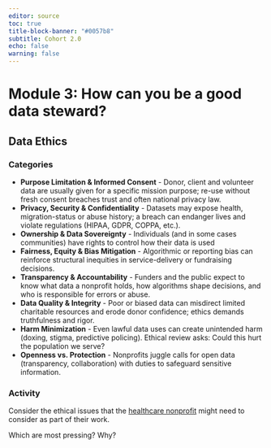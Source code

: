 ```yaml
---
editor: source
toc: true
title-block-banner: "#0057b8"
subtitle: Cohort 2.0
echo: false
warning: false
---
```


# Module 3: How can you be a good data steward?

## Data Ethics

### Categories

- **Purpose Limitation & Informed Consent** - Donor, client and volunteer data are usually given for a specific mission purpose; re-use without fresh consent breaches trust and often national privacy law.
- **Privacy, Security & Confidentiality** - Datasets may expose health, migration-status or abuse history; a breach can endanger lives and violate regulations (HIPAA, GDPR, COPPA, etc.).
- **Ownership & Data Sovereignty** - Individuals (and in some cases communities) have rights to control how their data is used
- **Fairness, Equity & Bias Mitigation** - Algorithmic or reporting bias can reinforce structural inequities in service-delivery or fundraising decisions.
- **Transparency & Accountability** - Funders and the public expect to know what data a nonprofit holds, how algorithms shape decisions, and who is responsible for errors or abuse.
- **Data Quality & Integrity** - Poor or biased data can misdirect limited charitable resources and erode donor confidence; ethics demands truthfulness and rigor.
- **Harm Minimization** - Even lawful data uses can create unintended harm (doxing, stigma, predictive policing). Ethical review asks: Could this hurt the population we serve?
- **Openness vs. Protection** - Nonprofits juggle calls for open data (transparency, collaboration) with duties to safeguard sensitive information.

### Activity

Consider the ethical issues that the [healthcare nonprofit](module_01.html#healthcare) might need to consider as part of their work.

Which are most pressing? Why?
